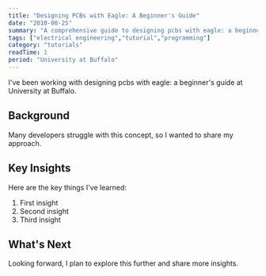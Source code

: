 ```yaml
---
title: "Designing PCBs with Eagle: A Beginner's Guide"
date: "2010-08-25"
summary: "A comprehensive guide to designing pcbs with eagle: a beginner's guide. Learn the fundamentals and best practices."
tags: ["electrical engineering","tutorial","programming"]
category: "tutorials"
readTime: 1
period: "University at Buffalo"
---
```


I've been working with designing pcbs with eagle: a beginner's guide at University at Buffalo.

## Background

Many developers struggle with this concept, so I wanted to share my approach.

## Key Insights

Here are the key things I've learned:

1. First insight
2. Second insight
3. Third insight

## What's Next

Looking forward, I plan to explore this further and share more insights.

